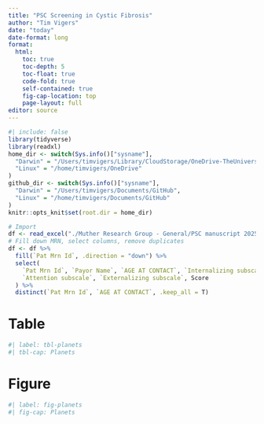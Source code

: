 ```yaml
---
title: "PSC Screening in Cystic Fibrosis"
author: "Tim Vigers"
date: "today"
date-format: long
format:
  html:
    toc: true
    toc-depth: 5
    toc-float: true
    code-fold: true
    self-contained: true
    fig-cap-location: top
    page-layout: full
editor: source
---
```


```r
#| include: false
library(tidyverse)
library(readxl)
home_dir <- switch(Sys.info()["sysname"],
  "Darwin" = "/Users/timvigers/Library/CloudStorage/OneDrive-TheUniversityofColoradoDenver/Vigers/CF/Emily Muther",
  "Linux" = "/home/timvigers/OneDrive"
)
github_dir <- switch(Sys.info()["sysname"],
  "Darwin" = "/Users/timvigers/Documents/GitHub",
  "Linux" = "/home/timvigers/Documents/GitHub"
)
knitr::opts_knit$set(root.dir = home_dir)
```

```r
# Import
df <- read_excel("./Muther Research Group - General/PSC manuscript 2025/PSC_9-20-19 thru 4-18-25_pulled 4-21-25.xlsx")
# Fill down MRN, select columns, remove duplicates
df <- df %>%
  fill(`Pat Mrn Id`, .direction = "down") %>%
  select(
    `Pat Mrn Id`, `Payor Name`, `AGE AT CONTACT`, `Internalizing subscale`,
    `Attention subscale`, `Externalizing subscale`, Score
  ) %>%
  distinct(`Pat Mrn Id`, `AGE AT CONTACT`, .keep_all = T)
```

# Table

```r
#| label: tbl-planets
#| tbl-cap: Planets
```

# Figure

```r
#| label: fig-planets
#| fig-cap: Planets
```
